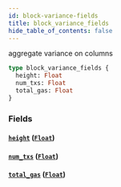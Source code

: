 ```yaml
---
id: block-variance-fields
title: block_variance_fields
hide_table_of_contents: false
---
```


aggregate variance on columns

```graphql
type block_variance_fields {
  height: Float
  num_txs: Float
  total_gas: Float
}
```

### Fields

#### [`height`](#) ([`Float`](../scalars/float))

#### [`num_txs`](#) ([`Float`](../scalars/float))

#### [`total_gas`](#) ([`Float`](../scalars/float))
